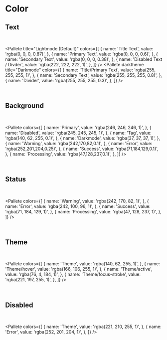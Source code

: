 

<Meta title="Design Tokens/Color" />

# Color

## <b>Text</b>

<br />

<Pallete
  title="Lightmode (Default)"
  colors={[
    {
      name: 'Title Text',
      value: 'rgba(0, 0, 0, 0.87)',
    },
    {
      name: 'Primary Text',
      value: 'rgba(0, 0, 0, 0.6)',
    },
    {
      name: 'Secondary Text',
      value: 'rgba(0, 0, 0, 0.38)',
    },
    {
      name: 'Disabled Text / Divder',
      value: 'rgba(222, 222, 222, 1)',
    },
  ]}
/>
<Pallete
  darktheme
  title="Darkmode"
  colors={[
    {
      name: 'Title/Primary Text',
      value: 'rgba(255, 255, 255, 1)',
    },
    {
      name: 'Secondary Text',
      value: 'rgba(255, 255, 255, 0.8)',
    },
    {
      name: 'Divider',
      value: 'rgba(255, 255, 255, 0.3)',
    },
  ]}
/>

<br />

## <b>Background</b>

<br />

<Pallete
  colors={[
    {
      name: 'Primary',
      value: 'rgba(246, 246, 246, 1)',
    },
    {
      name: 'Disabled',
      value: 'rgba(245, 245, 245, 1)',
    },
    {
      name: 'Tag',
      value: 'rgba(140, 62, 255, 0.1)',
    },
    {
      name: 'Darkmode',
      value: 'rgba(37, 37, 37, 1)',
    },
    {
      name: 'Warning',
      value: 'rgba(242,170,82,0.1)',
    },
    {
      name: 'Error',
      value: 'rgba(252,201,204,0.25)',
    },
    {
      name: 'Success',
      value: 'rgba(71,184,129,0.1)',
    },
    {
      name: 'Processing',
      value: 'rgba(47,128,237,0.1)',
    },
  ]}
/>

<br />

## <b>Status</b>

<br />

<Pallete
  colors={[
    {
      name: 'Warning',
      value: 'rgba(242, 170, 82, 1)',
    },
    {
      name: 'Error',
      value: 'rgba(242, 100, 96, 1)',
    },
    {
      name: 'Success',
      value: 'rgba(71, 184, 129, 1)',
    },
    {
      name: 'Processing',
      value: 'rgba(47, 128, 237, 1)',
    },
  ]}
/>

<br />

## <b>Theme</b>

<br />

<Pallete
  colors={[
    {
      name: 'Theme',
      value: 'rgba(140, 62, 255, 1)',
    },
    {
      name: 'Theme/hover',
      value: 'rgba(166, 106, 255, 1)',
    },
    {
      name: 'Theme/active',
      value: 'rgba(76, 4, 184, 1)',
    },
    {
      name: 'Theme/focus-stroke',
      value: 'rgba(221, 197, 255, 1)',
    },
  ]}
/>

<br />

## <b>Disabled</b>

<br />

<Pallete
  colors={[
    {
      name: 'Theme',
      value: 'rgba(221, 210, 255, 1)',
    },
    {
      name: 'Error',
      value: 'rgba(252, 201, 204, 1)',
    },
  ]}
/>
